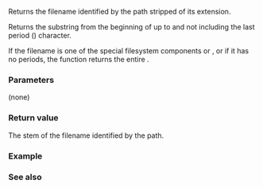 {{cpp/experimental/fs/path/title|stem}}
{{cpp/experimental/fs/path/navbar}}
{{dcl begin}}
{{dcl|since=fs_ts|1=
path stem() const;
}}
{{dcl end}}

Returns the filename identified by the path stripped of its extension.

Returns the substring from the beginning of {{ltt|cpp/experimental/fs/path/filename|filename()}} up to and not including the last period ({{ttb|.}}) character.

If the filename is one of the special filesystem components {{spar|dot}} or {{spar|dot-dot}}, or if it has no periods, the function returns the entire {{ltt|cpp/experimental/fs/path/filename|filename()}}.

===Parameters===
(none)

===Return value===
The stem of the filename identified by the path.

{{cpp/impldef exception}}

===Example===
{{example 
|code=
#include &lt;experimental/filesystem&gt;
#include &lt;iostream&gt;
namespace fs = std::experimental::filesystem;

int main()
{
    std::cout &lt;&lt; fs::path("/foo/bar.txt").stem() &lt;&lt; '\n'
              &lt;&lt; fs::path("/foo/.bar").stem() &lt;&lt; '\n';

    for (fs::path p = "foo.bar.baz.tar"; !p.extension().empty(); p = p.stem())
        std::cout &lt;&lt; p.extension() &lt;&lt; '\n';
}
|output=
 "bar"
""
".tar"
".baz"
".bar"
}}

===See also===
{{dsc begin}}
{{dsc inc|cpp/experimental/fs/path/dsc filename}}
{{dsc inc|cpp/experimental/fs/path/dsc extension}}
{{dsc end}}